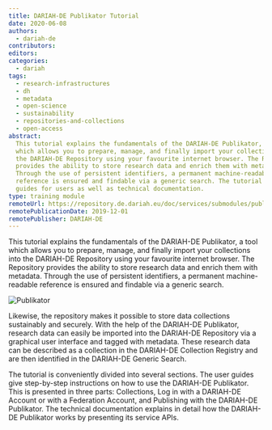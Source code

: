```yaml
---
title: DARIAH-DE Publikator Tutorial
date: 2020-06-08
authors:
  - dariah-de
contributors:
editors:
categories:
  - dariah
tags:
  - research-infrastructures
  - dh
  - metadata
  - open-science
  - sustainability
  - repositories-and-collections
  - open-access
abstract:
  This tutorial explains the fundamentals of the DARIAH-DE Publikator, a tool
  which allows you to prepare, manage, and finally import your collections into
  the DARIAH-DE Repository using your favourite internet browser. The Repository
  provides the ability to store research data and enrich them with metadata.
  Through the use of persistent identifiers, a permanent machine-readable
  reference is ensured and findable via a generic search. The tutorial contains
  guides for users as well as technical documentation.
type: training module
remoteUrl: https://repository.de.dariah.eu/doc/services/submodules/publikator/docs/index.html
remotePublicationDate: 2019-12-01
remotePublisher: DARIAH-DE
---
```


This tutorial explains the fundamentals of the DARIAH-DE Publikator, a tool
which allows you to prepare, manage, and finally import your collections into
the DARIAH-DE Repository using your favourite internet browser. The Repository
provides the ability to store research data and enrich them with metadata.
Through the use of persistent identifiers, a permanent machine-readable
reference is ensured and findable via a generic search.

![Publikator](images/Publikator1.jpg)

Likewise, the repository makes it possible to store data collections sustainably
and securely. With the help of the DARIAH-DE Publikator, research data can
easily be imported into the DARIAH-DE Repository via a graphical user interface
and tagged with metadata. These research data can be described as a collection
in the DARIAH-DE Collection Registry and are then identified in the DARIAH-DE
Generic Search.

The tutorial is conveniently divided into several sections. The user guides give
step-by-step instructions on how to use the DARIAH-DE Publikator. This is
presented in three parts: Collections, Log in with a DARIAH-DE Account or with a
Federation Account, and Publishing with the DARIAH-DE Publikator. The technical
documentation explains in detail how the DARIAH-DE Publikator works by
presenting its service APIs.

<CTA
  title="Interested in learning more?"
  subtitle="Go to the DARIAH-DE Publikator Tutorial"
  url="https://repository.de.dariah.eu/doc/services/submodules/publikator/docs/index.html"
/>
